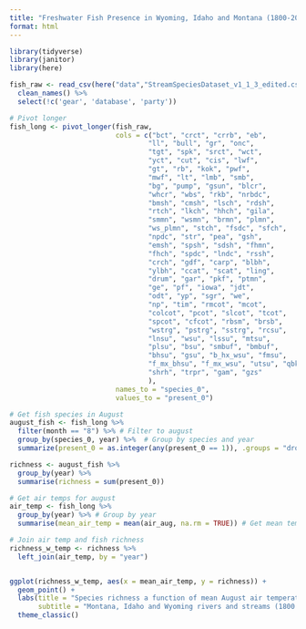 ```yaml
---
title: "Freshwater Fish Presence in Wyoming, Idaho and Montana (1800-2022)"
format: html
---
```


```r
library(tidyverse)
library(janitor)
library(here)

```



```r
fish_raw <- read_csv(here("data","StreamSpeciesDataset_v1_1_3_edited.csv")) %>% 
  clean_names() %>% 
  select(!c('gear', 'database', 'party'))
```


```r
# Pivot longer
fish_long <- pivot_longer(fish_raw,
                          cols = c("bct", "crct", "crrb", "eb",
                                  "ll", "bull", "gr", "onc",
                                  "tgt", "spk", "srct", "wct",
                                  "yct", "cut", "cis", "lwf",
                                  "gt", "rb", "kok", "pwf",
                                  "mwf", "lt", "lmb", "smb",
                                  "bg", "pump", "gsun", "blcr",
                                  "whcr", "wbs", "rkb", "nrbdc",
                                  "bmsh", "cmsh", "lsch", "rdsh",
                                  "rtch", "lkch", "hhch", "gila",
                                  "smmn", "wsmn", "brmn", "plmn",
                                  "ws_plmn", "stch", "fsdc", "sfch",
                                  "npdc", "str", "pea", "gsh",
                                  "emsh", "spsh", "sdsh", "fhmn",
                                  "fhch", "spdc", "lndc", "rssh",
                                  "crch", "gdf", "carp", "blbh", 
                                  "ylbh", "ccat", "scat", "ling",
                                  "drum", "gar", "pkf", "ptmn",
                                  "ge", "pf", "iowa", "jdt",
                                  "odt", "yp", "sgr", "we",
                                  "np", "tim", "rmcot", "mcot",
                                  "colcot", "pcot", "slcot", "tcot",
                                  "spcot", "cfcot", "rbsm", "brsb",
                                  "wstrg", "pstrg", "sstrg", "rcsu",
                                  "lnsu", "wsu", "lssu", "mtsu",
                                  "plsu", "bsu", "smbuf", "bmbuf",
                                  "bhsu", "gsu", "b_hx_wsu", "fmsu",
                                  "f_mx_bhsu", "f_mx_wsu", "utsu", "qbk",
                                  "shrh", "trpr", "gam", "gzs"
                                  ),
                          names_to = "species_0",
                          values_to = "present_0")

```


```r

# Get fish species in August
august_fish <- fish_long %>% 
  filter(month == "8") %>% # Filter to august
  group_by(species_0, year) %>%  # Group by species and year
  summarize(present_0 = as.integer(any(present_0 == 1)), .groups = "drop") #Ensure there is only one "present_0" reading per species per year

richness <- august_fish %>% 
  group_by(year) %>% 
  summarise(richness = sum(present_0))

# Get air temps for august
air_temp <- fish_long %>%
  group_by(year) %>% # Group by year
  summarise(mean_air_temp = mean(air_aug, na.rm = TRUE)) # Get mean temp for august

# Join air temp and fish richness
richness_w_temp <- richness %>% 
  left_join(air_temp, by = "year")



```


```r

ggplot(richness_w_temp, aes(x = mean_air_temp, y = richness)) +
  geom_point() +
  labs(title = "Species richness a function of mean August air temperature",
       subtitle = "Montana, Idaho and Wyoming rivers and streams (1800 - 2022)") +
  theme_classic()


```

